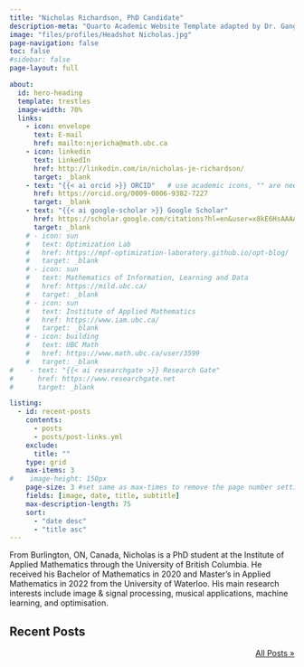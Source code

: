 ```yaml
---
title: "Nicholas Richardson, PhD Candidate"
description-meta: "Quarto Academic Website Template adapted by Dr. Gang He"
image: "files/profiles/Headshot Nicholas.jpg"
page-navigation: false
toc: false
#sidebar: false
page-layout: full

about:
  id: hero-heading
  template: trestles
  image-width: 70%
  links:
    - icon: envelope
      text: E-mail
      href: mailto:njericha@math.ubc.ca
    - icon: linkedin
      text: LinkedIn
      href: http://linkedin.com/in/nicholas-je-richardson/
      target: _blank
    - text: "{{< ai orcid >}} ORCID"   # use academic icons, "" are needed, you also need to install the fontawesome extension
      href: https://orcid.org/0009-0006-9382-7227
      target: _blank
    - text: "{{< ai google-scholar >}} Google Scholar"
      href: https://scholar.google.com/citations?hl=en&user=x8kE6HsAAAAJ
      target: _blank
    # - icon: sun
    #   text: Optimization Lab
    #   href: https://mpf-optimization-laboratory.github.io/opt-blog/
    #   target: _blank
    # - icon: sun
    #   text: Mathematics of Information, Learning and Data
    #   href: https://mild.ubc.ca/
    #   target: _blank
    # - icon: sun
    #   text: Institute of Applied Mathematics
    #   href: https://www.iam.ubc.ca/
    #   target: _blank
    # - icon: building
    #   text: UBC Math
    #   href: https://www.math.ubc.ca/user/3599
    #   target: _blank
#    - text: "{{< ai researchgate >}} Research Gate"
#      href: https://www.researchgate.net
#      target: _blank

listing:
  - id: recent-posts
    contents:
      - posts
      - posts/post-links.yml
    exclude:
      title: ""
    type: grid
    max-items: 3
#    image-height: 150px
    page-size: 3 #set same as max-times to remove the page number setting
    fields: [image, date, title, subtitle]
    max-description-length: 75
    sort:
      - "date desc"
      - "title asc"
---
```


:::{#hero-heading}

From Burlington, ON, Canada, Nicholas is a PhD student at the Institute of Applied Mathematics through the University of British Columbia. He received his Bachelor of Mathematics in 2020 and Master's in Applied Mathematics in 2022 from the University of Waterloo. His main research interests include image & signal processing, musical applications, machine learning, and optimisation.

:::

## Recent Posts
<!-- Check out the latest &nbsp;[Papers](posts.qmd#category=paper)&nbsp;, &nbsp;[News](posts.qmd#category=news)&nbsp;, &nbsp;[Events](posts.qmd#category=event)&nbsp;, and &nbsp;[More »](/posts.qmd) -->

:::{#recent-posts}
:::

<p align="right">[All Posts »](/posts.qmd)</p>
